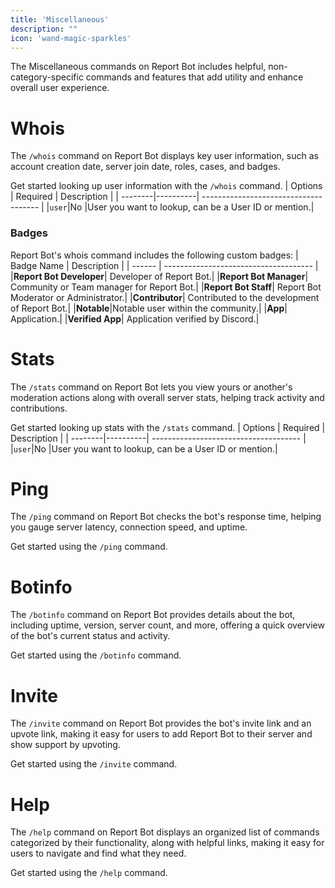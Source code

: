 ---
title: 'Miscellaneous'
description: ""
icon: 'wand-magic-sparkles'
---
The Miscellaneous commands on Report Bot includes helpful, non-category-specific commands and features that add utility and enhance overall user experience.

# Whois
The `/whois` command on Report Bot displays key user information, such as account creation date, server join date, roles, cases, and badges.

Get started looking up user information with the `/whois` command.
| Options | Required | Description                     |
| --------|----------| ------------------------------------- |
|`user`|No       |User you want to lookup, can be a User ID or mention.|
### Badges
Report Bot's whois command includes the following custom badges:
| Badge Name  | Description                     |
| ------ | ------------------------------------- |
|**Report Bot Developer**| Developer of Report Bot.|
|**Report Bot Manager**| Community or Team manager for Report Bot.|
|**Report Bot Staff**| Report Bot Moderator or Administrator.|
|**Contributor**| Contributed to the development of Report Bot.|
|**Notable**|Notable user within the community.|
|**App**| Application.|
|**Verified App**| Application verified by Discord.|

# Stats
The `/stats` command on Report Bot lets you view yours or another's moderation actions along with overall server stats, helping track activity and contributions.

Get started looking up stats with the `/stats` command.
| Options | Required | Description                     |
| --------|----------| ------------------------------------- |
|`user`|No       |User you want to lookup, can be a User ID or mention.|
# Ping
The `/ping` command on Report Bot checks the bot's response time, helping you gauge server latency, connection speed, and uptime.

Get started using the `/ping` command.
# Botinfo
The `/botinfo` command on Report Bot provides details about the bot, including uptime, version, server count, and more, offering a quick overview of the bot's current status and activity.

Get started using the `/botinfo` command.
# Invite
The `/invite` command on Report Bot provides the bot's invite link and an upvote link, making it easy for users to add Report Bot to their server and show support by upvoting.

Get started using the `/invite` command.
# Help
The `/help` command on Report Bot displays an organized list of commands categorized by their functionality, along with helpful links, making it easy for users to navigate and find what they need.

Get started using the `/help` command.
